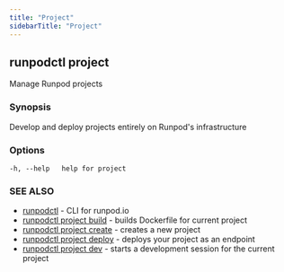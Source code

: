 ```yaml
---
title: "Project"
sidebarTitle: "Project"
---
```


## runpodctl project

Manage Runpod projects

### Synopsis

Develop and deploy projects entirely on Runpod's infrastructure

### Options

```text
-h, --help   help for project
```

### SEE ALSO

* [runpodctl](/runpodctl/reference/runpodctl) - CLI for runpod.io
* [runpodctl project build](/runpodctl/reference/runpodctl-project-build) - builds Dockerfile for current project
* [runpodctl project create](/runpodctl/reference/runpodctl-project-create) - creates a new project
* [runpodctl project deploy](/runpodctl/reference/runpodctl-project-deploy) - deploys your project as an endpoint
* [runpodctl project dev](/runpodctl/reference/runpodctl-project-dev) - starts a development session for the current project
